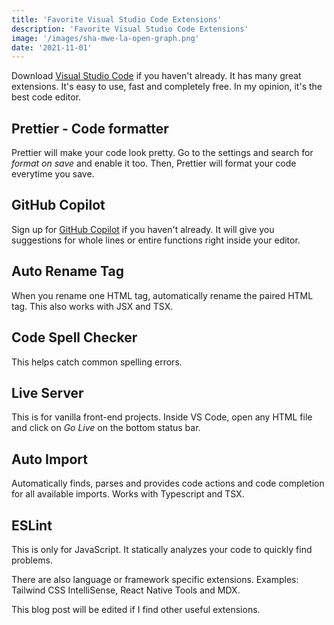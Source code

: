 ```yaml
---
title: 'Favorite Visual Studio Code Extensions'
description: 'Favorite Visual Studio Code Extensions'
image: '/images/sha-mwe-la-open-graph.png'
date: '2021-11-01'
---
```


Download [Visual Studio Code](https://code.visualstudio.com/download) if you haven't already. It has many great extensions. It's easy to use, fast and completely free. In my opinion, it's the best code editor.

## Prettier - Code formatter

Prettier will make your code look pretty. Go to the settings and search for _format on save_ and enable it too. Then, Prettier will format your code everytime you save.

## GitHub Copilot

Sign up for [GitHub Copilot](https://github.com/features/copilot/signup) if you haven't
already. It will give you suggestions for whole lines or entire functions right inside
your editor.

## Auto Rename Tag

When you rename one HTML tag, automatically rename the paired HTML tag. This also works with JSX and TSX.

## Code Spell Checker

This helps catch common spelling errors.

## Live Server

This is for vanilla front-end projects. Inside VS Code, open any HTML file and click on _Go Live_ on the bottom status bar.

## Auto Import

Automatically finds, parses and provides code actions and code completion for all available imports. Works with Typescript and TSX.

## ESLint

This is only for JavaScript. It statically analyzes your code to quickly find problems.

There are also language or framework specific extensions. Examples: Tailwind CSS IntelliSense, React Native Tools and MDX.

This blog post will be edited if I find other useful extensions.

